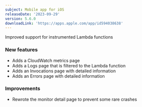 ```yaml
---
subject: Mobile app for iOS
releaseDate: '2023-09-29'
version: 5.6.0
downloadLink: 'https://apps.apple.com/app/id594038638'
---
```


Improved support for instrumented Lambda functions

### New features

* Adds a CloudWatch metrics page
* Adds a Logs page that is filtered to the Lambda function
* Adds an Invocations page with detailed information
* Adds an Errors page with detailed information

### Improvements

* Rewrote the monitor detail page to prevent some rare crashes